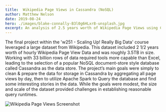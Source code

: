 ```yaml
---
title:  Wikipedia Page Views in Cassandra (NoSQL)
author: Matthew Nelson
date: 2019-08-24
hero: ./images/blake-connally-B3l0g6HLxr8-unsplash.jpg
excerpt: An analysis of 2.5 years worth of Wikipedia Page Views using Cassandra and Apache Spark.
---
```


The final project within the 'w251 - Scaling Up! Really Big Data' course leveraged a large dataset from Wikipedia. This dataset included 2 1/2 years worth of hourly Wikipedia Page View Data and was roughly 3.5TB in size. Working with 33 billion rows of data required tools more capable than Excel, leading to the selection of a popular NoSQL document-store style database called Cassandra as the data store. The project’s main goals were simply to clean & prepare the data for storage in Cassandra by aggregating all page views by day, then to utilize Apache Spark to Query the database and find some interesting stories in the data. While the goals were modest, the size and scale of the dataset provided challenges in establishing reasonable query runtimes.

<div className="Image__Medium">
  <img src="./images/Asset8.png" alt="Wikipedia Page Views Screenshot" />
</div>

